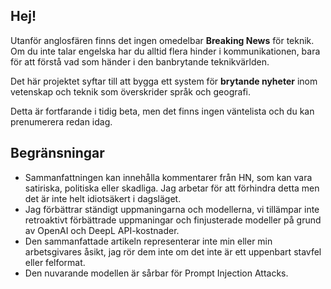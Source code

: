 
<CallToAction />

## Hej!

Utanför anglosfären finns det ingen omedelbar **Breaking News** för teknik.
Om du inte talar engelska har du alltid flera hinder i kommunikationen, bara för att förstå vad som händer i den banbrytande teknikvärlden.


<Callout type="info" emoji="🗞">

Det här projektet syftar till att bygga ett system för **brytande nyheter** inom vetenskap och teknik som överskrider språk och geografi.

</Callout>

Detta är fortfarande i tidig beta, men det finns ingen väntelista och du kan prenumerera redan idag.

## Begränsningar

- Sammanfattningen kan innehålla kommentarer från HN, som kan vara satiriska, politiska eller skadliga. Jag arbetar för att förhindra detta men det är inte helt idiotsäkert i dagsläget.
- Jag förbättrar ständigt uppmaningarna och modellerna, vi tillämpar inte retroaktivt förbättrade uppmaningar och finjusterade modeller på grund av OpenAI och DeepL API-kostnader.
- Den sammanfattade artikeln representerar inte min eller min arbetsgivares åsikt, jag rör dem inte om det inte är ett uppenbart stavfel eller felformat.
- Den nuvarande modellen är sårbar för Prompt Injection Attacks.
